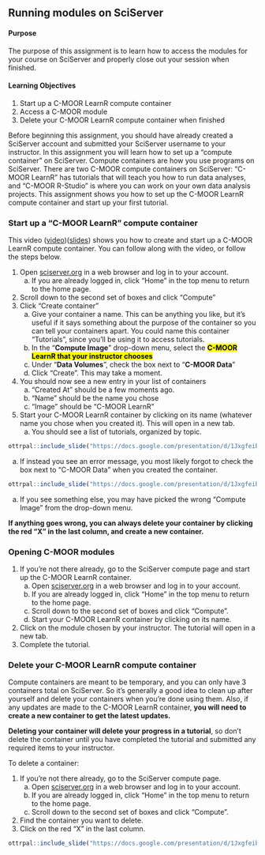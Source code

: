 
## Running modules on SciServer

#### Purpose

The purpose of this assignment is to learn how to access the modules for your course on SciServer and properly close out your session when finished.

#### Learning Objectives

1. Start up a C-MOOR LearnR compute container
1. Access a C-MOOR module
1. Delete your C-MOOR LearnR compute container when finished

Before beginning this assignment, you should have already created a SciServer account and submitted your SciServer username to your instructor.  In this assignment you will learn how to set up a “compute container” on SciServer.  Compute containers are how you use programs on SciServer.  There are two C-MOOR compute containers on SciServer: “C-MOOR LearnR” has tutorials that will teach you how to run data analyses, and “C-MOOR R-Studio” is where you can work on your own data analysis projects.  This assignment shows you how to set up the C-MOOR LearnR compute container and start up your first tutorial.

### Start up a “C-MOOR LearnR” compute container

This video ([video](https://link.c-moor.org/video-sciserver-create-learnr-container))([slides](https://docs.google.com/presentation/d/1Oaq8RzhaDANxkNh-tTKwme7e095pGgoiq5iZHbt7PLg)) shows you how to create and start up a C-MOOR LearnR compute container.  You can follow along with the video, or follow the steps below.

1. Open [sciserver.org](https://www.sciserver.org/) in a web browser and log in to your account.
    a. If you are already logged in, click “Home” in the top menu to return to the home page.
1. Scroll down to the second set of boxes and click “Compute”
1. Click “Create container”
    a. Give your container a name.  This can be anything you like, but it’s useful if it says something about the purpose of the container so you can tell your containers apart.  You could name this container “Tutorials”, since you’ll be using it to access tutorials.
    a. In the “**Compute Image**” drop-down menu, select the <mark>**C-MOOR LearnR that your instructor chooses**</mark>
    a. Under “**Data Volumes**”, check the box next to “**C-MOOR Data**”
    a. Click “Create”.  This may take a moment.
1. You should now see a new entry in your list of containers
    a. “Created At” should be a few moments ago.
    a. “Name” should be the name you chose
    a. “Image” should be “C-MOOR LearnR”
1. Start your C-MOOR LearnR container by clicking on its name (whatever name you chose when you created it).  This will open in a new tab.
    a. You should see a list of tutorials, organized by topic.


```r
ottrpal::include_slide("https://docs.google.com/presentation/d/1JxgfeibZU1HssPKzz_kItZImDA23ZNq1m2zpQDCx3Q4/edit?slide=id.g344f6de1efa_0_40#slide=id.g344f6de1efa_0_40")
```

a. If instead you see an error message, you most likely forgot to check the box next to “C-MOOR Data” when you created the container.
  
```r
ottrpal::include_slide("https://docs.google.com/presentation/d/1JxgfeibZU1HssPKzz_kItZImDA23ZNq1m2zpQDCx3Q4/edit?slide=id.g344f6de1efa_0_50#slide=id.g344f6de1efa_0_50")
```

a. If you see something else, you may have picked the wrong “Compute Image” from the drop-down menu.

**If anything goes wrong, you can always delete your container by clicking the red “X” in the last column, and create a new container.**

### Opening C-MOOR modules

1. If you’re not there already, go to the SciServer compute page and start up the C-MOOR LearnR container.
    a. Open [sciserver.org](https://www.sciserver.org/) in a web browser and log in to your account.
    a. If you are already logged in, click “Home” in the top menu to return to the home page.
    a. Scroll down to the second set of boxes and click “Compute”.
    a. Start your C-MOOR LearnR container by clicking on its name.
1. Click on the module chosen by your instructor.  The tutorial will open in a new tab.
1. Complete the tutorial.

### Delete your C-MOOR LearnR compute container

Compute containers are meant to be temporary, and you can only have 3 containers total on SciServer.  So it’s generally a good idea to clean up after yourself and delete your containers when you’re done using them.  Also, if any updates are made to the C-MOOR LearnR container, **you will need to create a new container to get the latest updates.**

**Deleting your container will delete your progress in a tutorial**, so don’t delete the container until you have completed the tutorial and submitted any required items to your instructor.

To delete a container:

1. If you’re not there already, go to the SciServer compute page.
    a. Open [sciserver.org](https://www.sciserver.org/) in a web browser and log in to your account.
    a. If you are already logged in, click “Home” in the top menu to return to the home page.
    a. Scroll down to the second set of boxes and click “Compute”.
1. Find the container you want to delete.
1. Click on the red “X” in the last column.

```r
ottrpal::include_slide("https://docs.google.com/presentation/d/1JxgfeibZU1HssPKzz_kItZImDA23ZNq1m2zpQDCx3Q4/edit?slide=id.g344f6de1efa_0_45#slide=id.g344f6de1efa_0_45")
```


